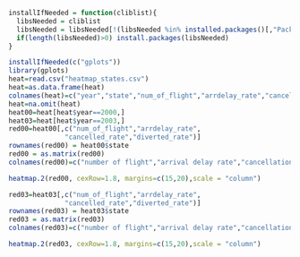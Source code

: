 ```r
installIfNeeded = function(cliblist){
  libsNeeded = cliblist
  libsNeeded = libsNeeded[!(libsNeeded %in% installed.packages()[,"Package"])]
  if(length(libsNeeded)>0) install.packages(libsNeeded)
}

installIfNeeded(c("gplots"))
library(gplots)
heat=read.csv("heatmap_states.csv")
heat=as.data.frame(heat)
colnames(heat)=c("year","state","num_of_flight","arrdelay_rate","cancelled_rate","diverted_rate")
heat=na.omit(heat)
heat00=heat[heat$year==2000,]
heat03=heat[heat$year==2003,]
red00=heat00[,c("num_of_flight","arrdelay_rate",
              "cancelled_rate","diverted_rate")]
rownames(red00) = heat00$state
red00 = as.matrix(red00)
colnames(red00)=c("number of flight","arrival delay rate","cancellation rate","diverted rate")

heatmap.2(red00, cexRow=1.8, margins=c(15,20),scale = "column")
```

```r
red03=heat03[,c("num_of_flight","arrdelay_rate",
              "cancelled_rate","diverted_rate")]
rownames(red03) = heat03$state
red03 = as.matrix(red03)
colnames(red03)=c("number of flight","arrival delay rate","cancellation rate","diverted rate")

heatmap.2(red03, cexRow=1.8, margins=c(15,20),scale = "column")
```